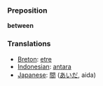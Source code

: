 === Preposition ===

'''between'''

=== Translations ===
*[[Breton]]: [[etre]]
*[[Indonesian]]: [[antara]]
*[[Japanese]]: [[間]] ([[あいだ]], aida)